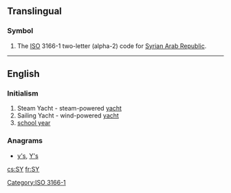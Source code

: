 {{also|sy|Sy|.sy}}
==Translingual==

===Symbol===
{{head|mul|symbol}}
# The [[ISO]] 3166-1 two-letter (alpha-2) code for [[Syrian Arab Republic]].

[[Category:ISO 3166-1]]
----
==English==

===Initialism===
{{rfc-header|Initialism}}
{{head|en|initialism}}
# Steam Yacht - steam-powered [[yacht]]
# Sailing Yacht - wind-powered [[yacht]]
# [[school year]]

===Anagrams===
* [[y's#English|y's]], [[Y's#English|Y's]]

[[cs:SY]]
[[fr:SY]]